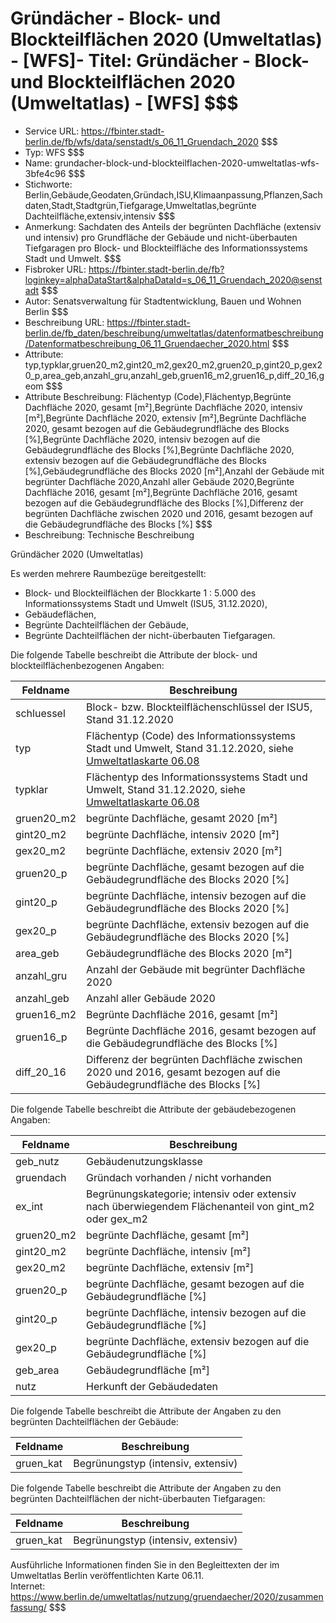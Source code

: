 # Gründächer - Block- und Blockteilflächen 2020 (Umweltatlas) - [WFS]- Titel: Gründächer - Block- und Blockteilflächen 2020 (Umweltatlas) - [WFS] $$$
- Service URL: https://fbinter.stadt-berlin.de/fb/wfs/data/senstadt/s_06_11_Gruendach_2020 $$$
- Typ: WFS $$$
- Name: grundacher-block-und-blockteilflachen-2020-umweltatlas-wfs-3bfe4c96 $$$
- Stichworte: Berlin,Gebäude,Geodaten,Gründach,ISU,Klimaanpassung,Pflanzen,Sachdaten,Stadt,Stadtgrün,Tiefgarage,Umweltatlas,begrünte Dachteilfläche,extensiv,intensiv $$$
- Anmerkung: Sachdaten des Anteils der begrünten Dachfläche (extensiv und intensiv) pro Grundfläche der Gebäude und nicht-überbauten Tiefgaragen pro Block- und Blockteilfläche des Informationssystems Stadt und Umwelt. $$$
- Fisbroker URL: https://fbinter.stadt-berlin.de/fb?loginkey=alphaDataStart&alphaDataId=s_06_11_Gruendach_2020@senstadt $$$
- Autor: Senatsverwaltung für Stadtentwicklung, Bauen und Wohnen Berlin $$$
- Beschreibung URL: https://fbinter.stadt-berlin.de/fb_daten/beschreibung/umweltatlas/datenformatbeschreibung/Datenformatbeschreibung_06_11_Gruendaecher_2020.html $$$
- Attribute: typ,typklar,gruen20_m2,gint20_m2,gex20_m2,gruen20_p,gint20_p,gex20_p,area_geb,anzahl_gru,anzahl_geb,gruen16_m2,gruen16_p,diff_20_16,geom $$$
- Attribute Beschreibung: Flächentyp (Code),Flächentyp,Begrünte Dachfläche 2020, gesamt [m²],Begrünte Dachfläche 2020, intensiv [m²],Begrünte Dachfläche 2020, extensiv [m²],Begrünte Dachfläche 2020, gesamt bezogen auf die Gebäudegrundfläche des Blocks [%],Begrünte Dachfläche 2020, intensiv bezogen auf die Gebäudegrundfläche des Blocks [%],Begrünte Dachfläche 2020, extensiv bezogen auf die Gebäudegrundfläche des Blocks [%],Gebäudegrundfläche des Blocks 2020 [m²],Anzahl der Gebäude mit begrünter Dachfläche 2020,Anzahl aller Gebäude 2020,Begrünte Dachfläche 2016, gesamt [m²],Begrünte Dachfläche 2016, gesamt bezogen auf die Gebäudegrundfläche des Blocks [%],Differenz der begrünten Dachfläche zwischen 2020 und 2016, gesamt bezogen auf die Gebäudegrundfläche des Blocks [%] $$$
- Beschreibung: Technische Beschreibung 

Gründächer 2020 (Umweltatlas)

Es werden mehrere Raumbezüge bereitgestellt:

* Block- und Blockteilflächen der Blockkarte 1 : 5.000 des Informationssystems Stadt und Umwelt (ISU5, 31.12.2020),
* Gebäudeflächen,
* Begrünte Dachteilflächen der Gebäude,
* Begrünte Dachteilflächen der nicht-überbauten Tiefgaragen.

Die folgende Tabelle beschreibt die Attribute der block- und blockteilflächenbezogenen Angaben:

| **Feldname** | **Beschreibung**                                                                                                                                                                                      |
| ------------ | ----------------------------------------------------------------------------------------------------------------------------------------------------------------------------------------------------- |
| schluessel   | Block- bzw. Blockteilflächenschlüssel der ISU5, Stand 31.12.2020                                                                                                                                      |
| typ          | Flächentyp (Code) des Informationssystems Stadt und Umwelt, Stand 31.12.2020, siehe [Umweltatlaskarte 06.08](https://www.berlin.de/umweltatlas/nutzung/stadtstruktur/2020/karten/artikel.1175314.php) |
| typklar      | Flächentyp des Informationssystems Stadt und Umwelt, Stand 31.12.2020, siehe [Umweltatlaskarte 06.08](https://www.berlin.de/umweltatlas/nutzung/stadtstruktur/2020/karten/artikel.1175314.php)        |
| gruen20\_m2  | begrünte Dachfläche, gesamt 2020 \[m²\]                                                                                                                                                               |
| gint20\_m2   | begrünte Dachfläche, intensiv 2020 \[m²\]                                                                                                                                                             |
| gex20\_m2    | begrünte Dachfläche, extensiv 2020 \[m²\]                                                                                                                                                             |
| gruen20\_p   | begrünte Dachfläche, gesamt bezogen auf die Gebäudegrundfläche des Blocks 2020 \[%\]                                                                                                                  |
| gint20\_p    | begrünte Dachfläche, intensiv bezogen auf die Gebäudegrundfläche des Blocks 2020 \[%\]                                                                                                                |
| gex20\_p     | begrünte Dachfläche, extensiv bezogen auf die Gebäudegrundfläche des Blocks 2020 \[%\]                                                                                                                |
| area\_geb    | Gebäudegrundfläche des Blocks 2020 \[m²\]                                                                                                                                                             |
| anzahl\_gru  | Anzahl der Gebäude mit begrünter Dachfläche 2020                                                                                                                                                      |
| anzahl\_geb  | Anzahl aller Gebäude 2020                                                                                                                                                                             |
| gruen16\_m2  | Begrünte Dachfläche 2016, gesamt \[m²\]                                                                                                                                                               |
| gruen16\_p   | Begrünte Dachfläche 2016, gesamt bezogen auf die Gebäudegrundfläche des Blocks \[%\]                                                                                                                  |
| diff\_20\_16 | Differenz der begrünten Dachfläche zwischen 2020 und 2016, gesamt bezogen auf die Gebäudegrundfläche des Blocks \[%\]                                                                                 |

Die folgende Tabelle beschreibt die Attribute der gebäudebezogenen Angaben:

| **Feldname** | **Beschreibung**                                                                                       |
| ------------ | ------------------------------------------------------------------------------------------------------ |
| geb\_nutz    | Gebäudenutzungsklasse                                                                                  |
| gruendach    | Gründach vorhanden / nicht vorhanden                                                                   |
| ex\_int      | Begrünungskategorie; intensiv oder extensiv nach überwiegendem Flächenanteil von gint\_m2 oder gex\_m2 |
| gruen20\_m2  | begrünte Dachfläche, gesamt \[m²\]                                                                     |
| gint20\_m2   | begrünte Dachfläche, intensiv \[m²\]                                                                   |
| gex20\_m2    | begrünte Dachfläche, extensiv \[m²\]                                                                   |
| gruen20\_p   | begrünte Dachfläche, gesamt bezogen auf die Gebäudegrundfläche \[%\]                                   |
| gint20\_p    | begrünte Dachfläche, intensiv bezogen auf die Gebäudegrundfläche \[%\]                                 |
| gex20\_p     | begrünte Dachfläche, extensiv bezogen auf die Gebäudegrundfläche \[%\]                                 |
| geb\_area    | Gebäudegrundfläche \[m²\]                                                                              |
| nutz         | Herkunft der Gebäudedaten                                                                              |

Die folgende Tabelle beschreibt die Attribute der Angaben zu den begrünten Dachteilflächen der Gebäude:

| **Feldname** | **Beschreibung**                   |
| ------------ | ---------------------------------- |
| gruen\_kat   | Begrünungstyp (intensiv, extensiv) |

Die folgende Tabelle beschreibt die Attribute der Angaben zu den begrünten Dachteilflächen der nicht-überbauten Tiefgaragen:

| **Feldname** | **Beschreibung**                   |
| ------------ | ---------------------------------- |
| gruen\_kat   | Begrünungstyp (intensiv, extensiv) |

Ausführliche Informationen finden Sie in den Begleittexten der im Umweltatlas Berlin veröffentlichten Karte 06.11.  
Internet: https://www.berlin.de/umweltatlas/nutzung/gruendaecher/2020/zusammenfassung/ $$$
